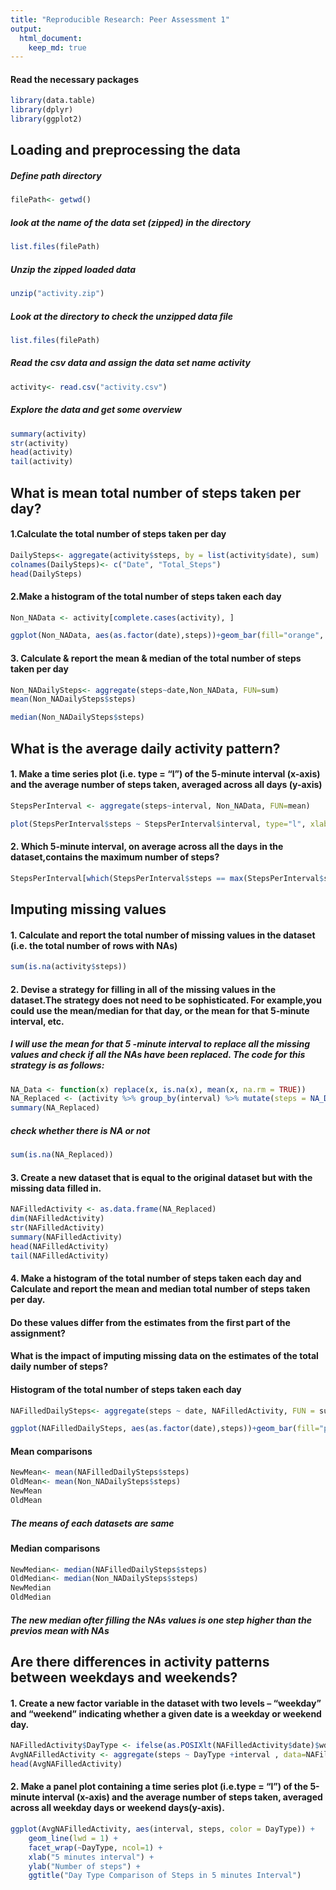 ```yaml
---
title: "Reproducible Research: Peer Assessment 1"
output: 
  html_document:
    keep_md: true
---
```


#### Read the necessary packages

```r
library(data.table)
library(dplyr)
library(ggplot2)
```

## Loading and preprocessing the data

##### *Define path directory*
```r
filePath<- getwd()
```
##### *look at the name of the data set (zipped) in the directory*
```r
list.files(filePath) 
```

##### *Unzip the zipped loaded data*
```r
unzip("activity.zip")
```

##### *Look at the directory to check the unzipped data file*
```r
list.files(filePath) 
```

##### *Read the csv data and assign the data set name activity*
```r
activity<- read.csv("activity.csv")
```

##### *Explore the data and get some overview* 
```r
summary(activity)
str(activity)
head(activity)
tail(activity)
```

## What is mean total number of steps taken per day?

#### 1.Calculate the total number of steps taken per day
```r
DailySteps<- aggregate(activity$steps, by = list(activity$date), sum)
colnames(DailySteps)<- c("Date", "Total_Steps")
head(DailySteps)
```

#### 2.Make a histogram of the total number of steps taken each day
```r
Non_NAData <- activity[complete.cases(activity), ]

ggplot(Non_NAData, aes(as.factor(date),steps))+geom_bar(fill="orange", stat="identity")+xlab("Dates") + ylab("Total Steps")+ggtitle("Histogram of total steps taken each day")+ theme(axis.text.x = element_text(angle = 45, hjust = 1))
```

#### 3. Calculate & report the mean & median of the total number of steps taken per day
```r
Non_NADailySteps<- aggregate(steps~date,Non_NAData, FUN=sum)
mean(Non_NADailySteps$steps)

median(Non_NADailySteps$steps)

```

## What is the average daily activity pattern?

#### 1. Make a time series plot (i.e. type = "l") of the 5-minute interval (x-axis) and the average number of steps taken, averaged across all days (y-axis)
```r
StepsPerInterval <- aggregate(steps~interval, Non_NAData, FUN=mean)

plot(StepsPerInterval$steps ~ StepsPerInterval$interval, type="l", xlab="Time Intervals (5 minutes)", ylab="Total Steps", main = "Average Number of Steps Taken at 5 minutes Interval")
```

#### 2. Which 5-minute interval, on average across all the days in the dataset,contains the maximum number of steps?
```r
StepsPerInterval[which(StepsPerInterval$steps == max(StepsPerInterval$steps)), ]
```

## Imputing missing values

#### 1. Calculate and report the total number of missing values in the dataset (i.e. the total number of rows with NAs)
```r
sum(is.na(activity$steps)) 
```

#### 2. Devise a strategy for filling in all of the missing values in the dataset.The strategy does not need to be sophisticated. For example,you could use the mean/median for that day, or the mean for that 5-minute interval, etc.

##### I will use the mean for that 5 -minute interval to replace all the missing values and check if all the NAs have been replaced. The code for this strategy is as follows:

```r
NA_Data <- function(x) replace(x, is.na(x), mean(x, na.rm = TRUE))
NA_Replaced <- (activity %>% group_by(interval) %>% mutate(steps = NA_Data(steps)))
summary(NA_Replaced)
```

##### check whether there is NA or not
```r
sum(is.na(NA_Replaced))
```

#### 3. Create a new dataset that is equal to the original dataset but with the missing data filled in.
```r
NAFilledActivity <- as.data.frame(NA_Replaced)
dim(NAFilledActivity)
str(NAFilledActivity)
summary(NAFilledActivity)
head(NAFilledActivity)
tail(NAFilledActivity)
```

#### 4. Make a histogram of the total number of steps taken each day and Calculate and report the mean and median total number of steps taken per day. 
#### Do these values differ from the estimates from the first part of the assignment? 
#### What is the impact of imputing missing data on the estimates of the total daily number of steps?

#### Histogram of the total number of steps taken each day
```r
NAFilledDailySteps<- aggregate(steps ~ date, NAFilledActivity, FUN = sum)

ggplot(NAFilledDailySteps, aes(as.factor(date),steps))+geom_bar(fill="purple", stat="identity")+xlab("Date") + ylab("Total Steps")+ggtitle("Histogram of total steps taken each day after filling NAs")+ theme(axis.text.x = element_text(angle = 45, hjust = 1))
```

#### Mean comparisons
```r
NewMean<- mean(NAFilledDailySteps$steps) 
OldMean<- mean(Non_NADailySteps$steps)
NewMean
OldMean
```
##### **The means of each datasets are same**

#### Median comparisons
```r
NewMedian<- median(NAFilledDailySteps$steps)
OldMedian<- median(Non_NADailySteps$steps)
NewMedian
OldMedian
```
##### **The new median ofter filling the NAs values is one step higher than the previos mean with NAs**

## Are there differences in activity patterns between weekdays and weekends?

#### 1. Create a new factor variable in the dataset with two levels – “weekday” and “weekend” indicating whether a given date is a weekday or weekend day.
```r
NAFilledActivity$DayType <- ifelse(as.POSIXlt(NAFilledActivity$date)$wday %in% c(0,6), 'weekend', 'weekday')
AvgNAFilledActivity <- aggregate(steps ~ DayType +interval , data=NAFilledActivity, mean)
head(AvgNAFilledActivity)
```

#### 2. Make a panel plot containing a time series plot (i.e.type = "l") of the 5-minute interval (x-axis) and the average number of steps taken, averaged across all weekday days or weekend days(y-axis). 
```r
ggplot(AvgNAFilledActivity, aes(interval, steps, color = DayType)) + 
    geom_line(lwd = 1) + 
    facet_wrap(~DayType, ncol=1) +
    xlab("5 minutes interval") + 
    ylab("Number of steps") +
    ggtitle("Day Type Comparison of Steps in 5 minutes Interval")
```






